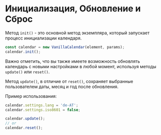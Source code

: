 # Инициализация, Обновление и Сброс

Метод `init()` - это основной метод экземпляра, который запускает процесс инициализации календаря.

```js
const calendar = new VanillaCalendar(element, params);
calendar.init();
```

Важно отметить, что вы также имеете возможность обновлять календарь с новыми настройками в любой момент, используя методы `update()` или `reset()`.

Метод `update()`, в отличие от `reset()`, сохраняет выбранные пользователем даты, месяц и год после обновления.

Пример использования:

```js
calendar.settings.lang = 'de-AT';
calendar.settings.iso8601 = false;

calendar.update();
// or
calendar.reset();
```
